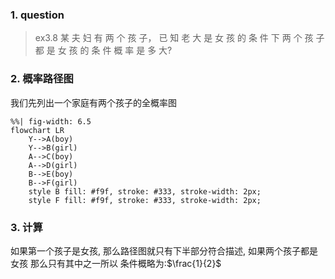 ### 1. question 
> ex3.8 某 夫 妇 有 两 个 孩 子， 已 知 老 大 是 女 孩 的 条 件 下
> 两 个 孩 子都 是 女 孩 的 条 件 概 率 是 多 大?

### 2. 概率路径图
我们先列出一个家庭有两个孩子的全概率图

```mermaid
%%| fig-width: 6.5
flowchart LR
    Y-->A(boy)
    Y-->B(girl)
    A-->C(boy)
    A-->D(girl)
    B-->E(boy)
    B-->F(girl)
    style B fill: #f9f, stroke: #333, stroke-width: 2px;
    style F fill: #f9f, stroke: #333, stroke-width: 2px;
```

### 3. 计算 
   如果第一个孩子是女孩, 那么路径图就只有下半部分符合描述, 如果两个孩子都是女孩
   那么只有其中之一所以 条件概略为:$\frac{1}{2}$
